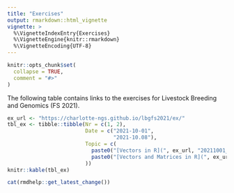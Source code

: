 ```yaml
---
title: "Exercises"
output: rmarkdown::html_vignette
vignette: >
  %\VignetteIndexEntry{Exercises}
  %\VignetteEngine{knitr::rmarkdown}
  %\VignetteEncoding{UTF-8}
---
```


```r
knitr::opts_chunk$set(
  collapse = TRUE,
  comment = "#>"
)
```

The following table contains links to the exercises for Livestock Breeding and Genomics (FS 2021).

```r
ex_url <- "https://charlotte-ngs.github.io/lbgfs2021/ex/"
tbl_ex <- tibble::tibble(Nr = c(1, 2),
                         Date = c("2021-10-01",
                                  "2021-10.08"),
                         Topic = c(
                           paste0("[Vectors in R](", ex_url, "20211001_vectors_in_r.nb.nb.nb.html)", collapse = ""),
                           paste0("[Vectors and Matrices in R](", ex_url, "lbgfs2021_ex01_linalg.nb.html)", collapse = "")
                         ))
knitr::kable(tbl_ex)
```


```r
cat(rmdhelp::get_latest_change())
```

